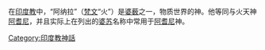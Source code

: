 {{expand|time=2014-01-31T07:15:42+00:00}}
{{unreferenced|time=2014-01-31T07:15:42+00:00}}
在[[印度教|印度教]]中，“阿纳拉”（[[梵文|梵文]]“火”）是[[婆薮|婆薮]]之一，物质世界的神。他等同与火天神[[阿耆尼|阿耆尼]]，并且实际上在列出的[[婆苏|婆苏]]名称中常用于[[阿耆尼|阿耆尼]]神。

{{Hindu-myth-stub}}

[[Category:印度教神話|Category:印度教神話]]